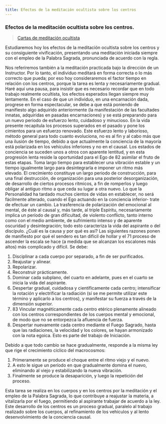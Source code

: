 ```yaml
---
title: Efectos de la meditación ocultista sobre los centros
---
```


### Efectos de la meditación ocultista sobre los centros.

> [Cartas de meditación ocultista](/cartas-meditacion-ocultista/carta4#70-26-de-junio-de-1920)

Estudiaremos hoy los efectos de la meditación ocultista sobre los centros y su consiguiente vivificación, presentando una meditación iniciada siempre con el empleo de la Palabra Sagrada, pronunciada de acuerdo con la regla.

Nos referiremos también a la meditación practicada bajo la dirección de un Instructor. Por lo tanto, el individuo meditará en forma correcta o lo más correcto que pueda; por eso hoy consideraremos el factor tiempo en relación con los centros, porque la tarea es lenta y necesariamente gradual. Haré aquí una pausa, para insistir que es necesario recordar que en todo trabajo realmente ocultista, los efectos esperados llegan siempre muy lentamente. En el caso de que un individuo, en una encarnación dada, progrese en forma espectacular, se debe a que está poniendo de manifiesto algo adquirido anteriormente (la manifestación de las facultades innatas, adquiridas en pasadas encarnaciones) y se está preparando para un nuevo periodo de esfuerzo lento, cuidadoso y minucioso. En la vida presente recapitula los procesos superados en el pasado y pone los cimientos para un esfuerzo renovado. Este esfuerzo lento y laborioso, método general para todo cuanto evoluciona, no es al fin y al cabo más que una ilusión de tiempo, debido a que actualmente la conciencia de la mayoría está polarizada en los vehículos inferiores y no en el causal. Los estados de conciencia se suceden unos a otros con aparente lentitud, y en esta progresión lenta reside la oportunidad para el Ego de <Pin lang="en">82</Pin> asimilar el fruto de estas etapas. Toma largo tiempo para establecer una vibración estable y un tiempo igualmente largo para desintegrarla e imponer un ritmo más elevado. El crecimiento constituye un largo periodo de construcción, para una final destrucción, de organización para una posterior desorganización, de desarrollo de ciertos procesos rítmicos, a fin de romperlos y luego obligar al antiguo ritmo a que ceda su lugar a otra nuevo. Lo que la Personalidad ha tardado muchos cientos de vidas en establecer, no será fácilmente alterado, cuando el Ego actuando en la conciencia inferior- trate de efectuar un cambio. La trasferencia de polarización del emocional al mental, de éste al causal y, más tarde, al triple Espíritu, necesariamente implica un período de gran dificultad, de violento conflicto, tanto interno como con el medio ambiente, de sufrimiento intenso y de aparente oscuridad y desintegración; todo esto caracteriza la vida del aspirante o del discípulo. ¿Cuál es la causa y por qué es así? Las siguientes razones ponen de manifiesto por qué el sendero es tan difícil de hollar y el <Pin lang="es">71</Pin> proceso de ascender la escala se hace (a medida que se alcanzan los escalones más altos) más complicado y difícil. Se debe:

1. Disciplinar a cada cuerpo por separado, a fin de ser purificados.
2. Reajustar y alinear.
3. Repolarizar.
4. Reconstruir prácticamente.
5. Dominar cada subplano, del cuarto en adelante, pues en el cuarto se inicia la vida del aspirante.
6. Despertar gradual, cuidadosa y científicamente cada centro; intensificar la rotación y electrificar la radiación (sí se me permite utilizar este término y aplicarlo a los centros), y manifestar su fuerza a través de la dimensión superior.
7. <Pin lang="en">83</Pin> Vincular magnéticamente cada centro etérico plenamente alineado con los centros correspondientes de los cuerpos mental y emocional, de modo que no se entorpezca la afluencia de fuerza.
8. Despertar nuevamente cada centro mediante el Fuego Sagrado, hasta que las radiaciones, la velocidad y los colores, se hayan armonizado con la nota egoica. Esto es parte del trabajo de Iniciación.

Debido a que todo cambio se hace gradualmente, responde a la misma ley que rige el crecimiento cíclico del macrocosmos:

1. Primeramente se produce el choque entre el ritmo viejo y el nuevo.
2. A esto le sigue un período en que gradualmente domina el nuevo, eliminando al viejo y estabilizando la nueva vibración.
3. Finalmente se produce la desaparición, y luego la repetición del proceso.

Esta tarea se realiza en los cuerpos y en los centros por la meditación y el empleo de la Palabra Sagrada, lo que contribuye a reajustar la materia, a vitalizarla por el fuego, permitiendo al aspirante trabajar de acuerdo a la ley. Este desarrollo de los centros es un proceso gradual, paralelo al trabajo realizado sobre los cuerpos, al refinamiento de los vehículos y al lento desenvolvimiento de la conciencia causal.

